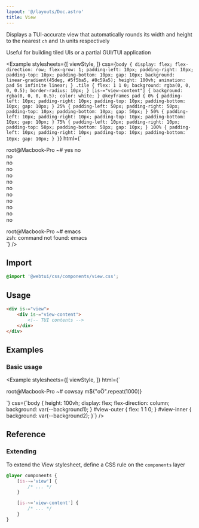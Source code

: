 ```yaml
---
layout: '@/layouts/Doc.astro'
title: View
---
```



Displays a TUI-accurate view that automatically rounds its width and height to the nearest `ch` and `lh` units respectively

Useful for building tiled UIs or a partial GUI/TUI application

<Example
    stylesheets={[
        viewStyle,
    ]}
css={`body {
    display: flex;
    flex-direction: row;
    flex-grow: 1;
    padding-left: 10px;
    padding-right: 10px;
    padding-top: 10px;
    padding-bottom: 10px;
    gap: 10px;
    background: linear-gradient(45deg, #5f5ba5, #8c59a5);
    height: 100vh;
    animation: pad 5s infinite linear;
}
.tile {
    flex: 1 1 0;
    background: rgba(0, 0, 0, 0.5);
    border-radius: 10px;
}
[is-="view-content"] {
    background: rgba(0, 0, 0, 0.5);
    color: white;
}
@keyframes pad {
    0% {
        padding-left: 10px;
        padding-right: 10px;
        padding-top: 10px;
        padding-bottom: 10px;
        gap: 10px;
    }
    25% {
        padding-left: 50px;
        padding-right: 50px;
        padding-top: 10px;
        padding-bottom: 10px;
        gap: 50px;
    }
    50% {
        padding-left: 10px;
        padding-right: 10px;
        padding-top: 10px;
        padding-bottom: 10px;
        gap: 10px;
    }
    75% {
        padding-left: 10px;
        padding-right: 10px;
        padding-top: 50px;
        padding-bottom: 50px;
        gap: 10px;
    }
    100% {
        padding-left: 10px;
        padding-right: 10px;
        padding-top: 10px;
        padding-bottom: 10px;
        gap: 10px;
    }
}`}
    html={`<div class="tile" is-="view">
    <div is-="view-content">root@Macbook-Pro ~# yes no<br/>no<br/>no<br/>no<br/>no<br/>no<br/>no<br/>no<br/>no<br/>no<br/>no<br/>no<br/></div>
</div>
<div class="tile" is-="view">
    <div is-="view-content">root@Macbook-Pro ~# emacs<br/>zsh: command not found: emacs</div>
</div>`}
/>

## Import

```css
@import '@webtui/css/components/view.css';
```

## Usage

```html
<div is-="view">
    <div is-="view-content">
        <!-- TUI contents -->
    </div>
</div>
```

## Examples

### Basic usage

<Example
    stylesheets={[
        viewStyle,
    ]}
    html={`<div is-="view" id="view-outer">
    <div is-="view-content" id="view-inner">root@Macbook-Pro ~# cowsay m${"oÖ".repeat(1000)}</div>
</div>`}
    css={`body {
    height: 100vh;
    display: flex;
    flex-direction: column;
    background: var(--background1);
}
#view-outer {
    flex: 1 1 0;
}
#view-inner {
    background: var(--background2);
}`}
/>

## Reference

### Extending

To extend the View stylesheet, define a CSS rule on the `components` layer

```css
@layer components {
    [is-~='view'] {
        /* ... */
    }

    [is-~='view-content'] {
        /* ... */
    }
}
```
